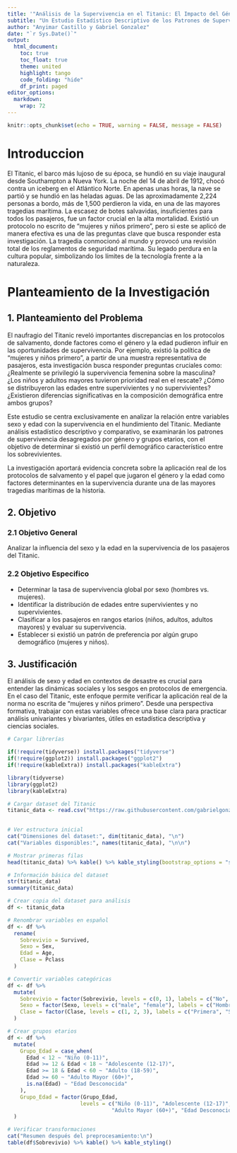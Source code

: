 ```yaml
---
title: '"Análisis de la Supervivencia en el Titanic: El Impacto del Género y la Edad"'
subtitle: "Un Estudio Estadístico Descriptivo de los Patrones de Supervivencia"
author: "Anyimar Castillo y Gabriel Gonzalez"
date: "`r Sys.Date()`"
output:
  html_document:
    toc: true
    toc_float: true
    theme: united
    highlight: tango
    code_folding: "hide"
    df_print: paged
editor_options: 
  markdown: 
    wrap: 72
---
```



```r
knitr::opts_chunk$set(echo = TRUE, warning = FALSE, message = FALSE)
```

# Introduccion

El Titanic, el barco más lujoso de su época, se hundió en su viaje
inaugural desde Southampton a Nueva York. La noche del 14 de abril de
1912, chocó contra un iceberg en el Atlántico Norte. En apenas unas
horas, la nave se partió y se hundió en las heladas aguas. De las
aproximadamente 2,224 personas a bordo, más de 1,500 perdieron la vida,
en una de las mayores tragedias marítima. La escasez de botes
salvavidas, insuficientes para todos los pasajeros, fue un factor
crucial en la alta mortalidad. Existió un protocolo no escrito de
"mujeres y niños primero", pero si este se aplicó de manera efectiva es
una de las preguntas clave que busca responder esta investigación. La
tragedia conmocionó al mundo y provocó una revisión total de los
reglamentos de seguridad marítima. Su legado perdura en la cultura
popular, simbolizando los límites de la tecnología frente a la
naturaleza.

# Planteamiento de la Investigación

## 1. Planteamiento del Problema

El naufragio del Titanic reveló importantes discrepancias en los
protocolos de salvamento, donde factores como el género y la edad
pudieron influir en las oportunidades de supervivencia. Por ejemplo,
existió la política de "mujeres y niños primero", a partir de una
muestra representativa de pasajeros, esta investigación busca responder
preguntas cruciales como: ¿Realmente se privilegió la supervivencia
femenina sobre la masculina? ¿Los niños y adultos mayores tuvieron
prioridad real en el rescate? ¿Cómo se distribuyeron las edades entre
supervivientes y no supervivientes? ¿Existieron diferencias
significativas en la composición demográfica entre ambos grupos?

Este estudio se centra exclusivamente en analizar la relación entre
variables sexo y edad con la supervivencia en el hundimiento del
Titanic. Mediante análisis estadístico descriptivo y comparativo, se
examinarán los patrones de supervivencia desagregados por género y
grupos etarios, con el objetivo de determinar si existió un perfil
demográfico característico entre los sobrevivientes.

La investigación aportará evidencia concreta sobre la aplicación real de
los protocolos de salvamento y el papel que jugaron el género y la edad
como factores determinantes en la supervivencia durante una de las
mayores tragedias marítimas de la historia.

## 2. Objetivo

### 2.1 Objetivo General

Analizar la influencia del sexo y la edad en la supervivencia de los
pasajeros del Titanic.

### 2.2 Objetivo Especifico 

-   Determinar la tasa de supervivencia global por sexo (hombres vs.
    mujeres).
-   Identificar la distribución de edades entre supervivientes y no
    supervivientes.
-   Clasificar a los pasajeros en rangos etarios (niños, adultos,
    adultos mayores) y evaluar su supervivencia.
-   Establecer si existió un patrón de preferencia por algún grupo
    demográfico (mujeres y niños).

## 3. Justificación

El análisis de sexo y edad en contextos de desastre es crucial para
entender las dinámicas sociales y los sesgos en protocolos de
emergencia. En el caso del Titanic, este enfoque permite verificar la
aplicación real de la norma no escrita de "mujeres y niños primero".
Desde una perspectiva formativa, trabajar con estas variables ofrece una
base clara para practicar análisis univariantes y bivariantes, útiles en
estadística descriptiva y ciencias sociales.

```r

# Cargar librerías

if(!require(tidyverse)) install.packages("tidyverse")
if(!require(ggplot2)) install.packages("ggplot2")
if(!require(kableExtra)) install.packages("kableExtra")

library(tidyverse)
library(ggplot2)
library(kableExtra)

```

```r

# Cargar dataset del Titanic
titanic_data <- read.csv("https://raw.githubusercontent.com/gabrielgonzalezalfredo093-beep/Repositorio-Titanic-Dataset/refs/heads/main/Titanic-Dataset.csv", stringsAsFactors = FALSE)
                          

# Ver estructura inicial
cat("Dimensiones del dataset:", dim(titanic_data), "\n")
cat("Variables disponibles:", names(titanic_data), "\n\n")

# Mostrar primeras filas
head(titanic_data) %>% kable() %>% kable_styling(bootstrap_options = "striped")

# Información básica del dataset
str(titanic_data)
summary(titanic_data)

```

```r

# Crear copia del dataset para análisis
df <- titanic_data

# Renombrar variables en español
df <- df %>%
  rename(
    Sobrevivio = Survived,
    Sexo = Sex,
    Edad = Age,
    Clase = Pclass
  )

# Convertir variables categóricas
df <- df %>%
  mutate(
    Sobrevivio = factor(Sobrevivio, levels = c(0, 1), labels = c("No", "Sí")),
    Sexo = factor(Sexo, levels = c("male", "female"), labels = c("Hombre", "Mujer")),
    Clase = factor(Clase, levels = c(1, 2, 3), labels = c("Primera", "Segunda", "Tercera"))
  )

# Crear grupos etarios
df <- df %>%
  mutate(
    Grupo_Edad = case_when(
      Edad < 12 ~ "Niño (0-11)",
      Edad >= 12 & Edad < 18 ~ "Adolescente (12-17)",
      Edad >= 18 & Edad < 60 ~ "Adulto (18-59)",
      Edad >= 60 ~ "Adulto Mayor (60+)",
      is.na(Edad) ~ "Edad Desconocida"
    ),
    Grupo_Edad = factor(Grupo_Edad, 
                       levels = c("Niño (0-11)", "Adolescente (12-17)", "Adulto (18-59)", 
                                 "Adulto Mayor (60+)", "Edad Desconocida"))
  )

# Verificar transformaciones
cat("Resumen después del preprocesamiento:\n")
table(df$Sobrevivio) %>% kable() %>% kable_styling()

```